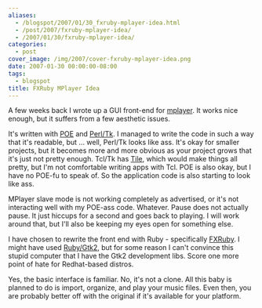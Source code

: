 ```yaml
---
aliases:
  - /blogspot/2007/01/30_fxruby-mplayer-idea.html
  - /post/2007/fxruby-mplayer-idea/
  - /2007/01/30/fxruby-mplayer-idea/
categories:
  - post
cover_image: /img/2007/cover-fxruby-mplayer-idea.png
date: 2007-01-30 00:00:00-08:00
tags:
  - blogspot
title: FXRuby MPlayer Idea
---
```


A few weeks back I wrote up a GUI front-end for [mplayer][mplayer].
It works nice enough, but it suffers from a few aesthetic issues.

It's written with [POE][poe] and [Perl/Tk][perl-tk].
I managed to write the code in such a way that it's readable, but ... well, Perl/Tk looks like ass.
It's okay for smaller projects, but it becomes more and more obvious as your project grows that it's just not pretty enough.
Tcl/Tk has [Tile][tile], which would make things all pretty, but I'm not comfortable writing apps with Tcl.
POE is also okay, but I have no POE-fu to speak of.
So the application code is also starting to look like ass.

MPlayer slave mode is not working completely as advertised, or it's not interacting well with my POE-ass code.
Whatever.
Pause does not actually pause.
It just hiccups for a second and goes back to playing.
I will work around that, but I'll also be keeping my eyes open for something else.

I have chosen to rewrite the front end with Ruby - specifically [FXRuby][fxruby].
I might have used [Ruby/Gtk2][rb-gtk], but for some reason I can't convince this stupid computer that I have the Gtk2 development libs.
Score one more point of hate for Redhat-based distros.

Yes, the basic interface is familiar.
No, it's not a clone.
All this baby is planned to do is import, organize, and play your music files.
Even then, you are probably better off with the original if it's available for your platform.

[mplayer]: https://www.mplayerhq.hu
[poe]: https://metacpan.org/pod/POE
[perl-tk]: https://metacpan.org/pod/distribution/Tk/Tk.pod
[tile]: https://tktable.sourceforge.net/tile
[fxruby]: https://github.com/larskanis/fxruby
[rb-gtk]: https://ruby-gnome.github.io

